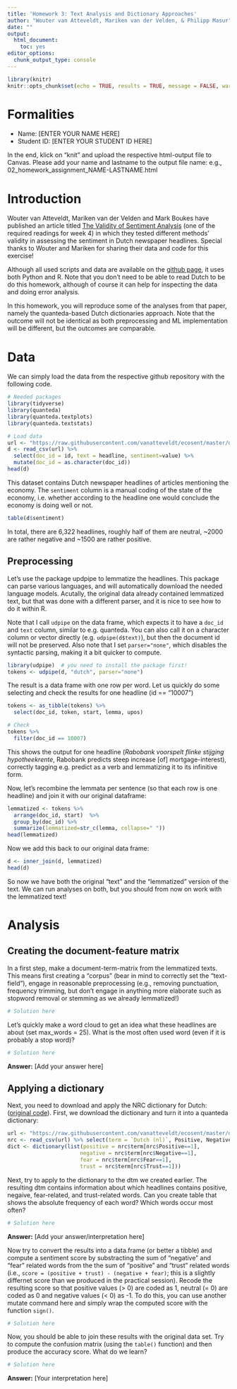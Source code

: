 ```yaml
---
title: 'Homework 3: Text Analysis and Dictionary Approaches'
author: "Wouter van Atteveldt, Mariken van der Velden, & Philipp Masur"
date: ""
output:
  html_document:
    toc: yes
editor_options:
  chunk_output_type: console
---
```


```r
library(knitr)
knitr::opts_chunk$set(echo = TRUE, results = TRUE, message = FALSE, warning = FALSE)
```

# Formalities

- Name:         [ENTER YOUR NAME HERE]
- Student ID:   [ENTER YOUR STUDENT ID HERE]   

In the end, klick on "knit" and upload the respective html-output file to Canvas. Please add your name and lastname to the output file name:
e.g., 02_homework_assignment_NAME-LASTNAME.html

# Introduction 

Wouter van Atteveldt, Mariken van der Velden and Mark Boukes have published an article titled [The Validity of Sentiment Analysis](https://raw.githubusercontent.com/vanatteveldt/ecosent/master/report/atteveldt_sentiment.pdf) (one of the required readings for week 4) in which they tested different methods' validity in assessing the sentiment in Dutch newspaper headlines. Special thanks to Wouter and Mariken for sharing their data and code for this exercise!

Although all used scripts and data are available on the [github page](https://github.com/vanatteveldt/ecosent),
it uses both Python and R.
Note that you don't need to be able to read Dutch to be do this homework,
although of course it can help for inspecting the data and doing error analysis.

In this homework, you will reproduce some of the analyses from that paper,
namely the quanteda-based Dutch dictionaries approach. Note that the outcome will not be identical as both preprocessing and ML implementation will be different,
but the outcomes are comparable. 


# Data 

We can simply load the data from the respective github repository with the following code. 

```r
# Needed packages
library(tidyverse)
library(quanteda)
library(quanteda.textplots)
library(quanteda.textstats)

# Load data
url <- "https://raw.githubusercontent.com/vanatteveldt/ecosent/master/data/intermediate/sentences_ml.csv"
d <- read_csv(url) %>% 
  select(doc_id = id, text = headline, sentiment=value) %>%
  mutate(doc_id = as.character(doc_id))
head(d)
```

This dataset contains Dutch newspaper headlines of articles mentioning the economy. 
The `sentiment` column is a manual coding of the state of the economy, 
i.e. whether according to the headline one would conclude the economy is doing well or not. 

```r
table(d$sentiment)
```

In total, there are 6,322 headlines, roughly half of them are neutral, ~2000 are rather negative and ~1500 are rather positive.  

## Preprocessing

Let's use the package updpipe to lemmatize the headlines. 
This package can parse various languages, and will automatically download the needed language models.
Acutally, the original data already contained lemmatized text, but that was done with a different parser,
and it is nice to see how to do it within R. 

Note that I call `udpipe` on the data frame, which expects it to have a `doc_id` and `text` column,
similar to e.g. quanteda. 
You can also call it on a character column or vector directly (e.g. `udpipe(d$text)`),
but then the document id will not be preserved. 
Also note that I set `parser="none"`, which disables the syntactic parsing,  making it a bit quicker to compute. 

```r
library(udpipe)  # you need to install the package first!
tokens <- udpipe(d, "dutch", parser="none")
```

The result is a data frame with one row per word. Let us quickly do some selecting and check the results for one headline (id == "10007")

```r
tokens <- as_tibble(tokens) %>% 
  select(doc_id, token, start, lemma, upos)

# Check
tokens %>%
  filter(doc_id == 10007)
```

This shows the output for one headline (*Rabobank voorspelt flinke stijging hypotheekrente*, Rabobank predicts steep increase [of] mortgage-interest),
correctly tagging e.g. predict as a verb and lemmatizing it to its infinitive form. 

Now, let's recombine the lemmata per sentence (so that each row is one headline) and join it with our original dataframe:

```r
lemmatized <- tokens %>% 
  arrange(doc_id, start)  %>% 
  group_by(doc_id) %>% 
  summarize(lemmatized=str_c(lemma, collapse=" "))
head(lemmatized)
```

Now we add this back to our original data frame:

```r
d <- inner_join(d, lemmatized)
head(d)
```

So now we have both the original "text" and the "lemmatized" version of the text. We can run analyses on both, but you should from now on work with the lemmatized text!

# Analysis

## Creating the document-feature matrix

In a first step, make a document-term-matrix from the lemmatized texts. This means first creating a "corpus" (bear in mind to correctly set the "text-field"), engage in reasonable preprocessing (e.g., removing punctuation, frequency trimming, but don't engage in anything more elaborate such as stopword removal or stemming as we already lemmatized!)

```r
# Solution here
```

Let's quickly make a word cloud to get an idea what these headlines are about (set max_words = 25). What is the most often used word (even if it is probably a stop word)?

```r
# Solution here
```

**Answer:** [Add your answer here]


## Applying a dictionary

Next, you need to download and apply the NRC dictionary for Dutch: ([original code](https://github.com/vanatteveldt/ecosent/blob/master/src/data-processing/11_apply_dictionaries_quanteda.R)).
First, we download the dictionary and turn it into a quanteda dictionary:

```r
url <- "https://raw.githubusercontent.com/vanatteveldt/ecosent/master/data/raw/dictionaries/NRC-Emotion-Lexicon-v0.92-In105Languages-Nov2017Translations.csv"
nrc <- read_csv(url) %>% select(term = `Dutch (nl)`, Positive, Negative, Fear, Trust) %>% filter(term != 'NO TRANSLATION')
dict <- dictionary(list(positive = nrc$term[nrc$Positive==1],
                       negative = nrc$term[nrc$Negative==1],
                       fear = nrc$term[nrc$Fear==1],
                       trust = nrc$term[nrc$Trust==1]))
```


Next, try to apply to the dictionary to the dtm we created earlier. The resulting dtm contains information about which headlines contains positive, negaive, fear-related, and trust-related words. Can you create table that shows the absolute frequency of each word? Which words occur most often?

```r
# Solution here
```

**Answer:** [Add your answer/interpretation here]

Now try to convert the results into a data.frame (or better a tibble) and compute a sentiment score by substracting the sum of "negative" and "fear" related words from the the sum of "positive" and "trust" related words (i.e., `score = (positive + trust) - (negative + fear)`; this is a slightly differnet score than we produced in the practical session). Recode the resulting score so that positive values (> 0) are coded as 1, neutral (= 0) are coded as 0 and negative values (< 0) as -1. To do this, you can use another mutate command here and simply wrap the computed score with the function `sign()`. 

```r
# Solution here
```

Now, you should be able to join these results with the original data set. Try to compute the confusion matrix (using the `table()` function) and then produce the accuracy score. What do we learn?

```r
# Solution here
```

**Answer:** [Your interpretation here]

